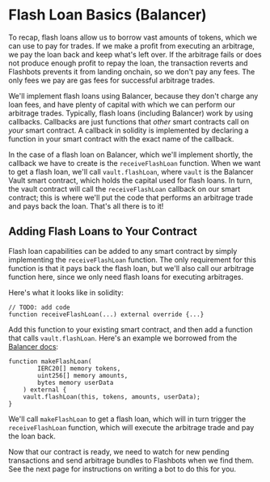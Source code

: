 # Flash Loan Basics (Balancer)

To recap, flash loans allow us to borrow vast amounts of tokens, which we can use to pay for trades. If we make a profit from executing an arbitrage, we pay the loan back and keep what's left over. If the arbitrage fails or does not produce enough profit to repay the loan, the transaction reverts and Flashbots prevents it from landing onchain, so we don't pay any fees. The only fees we pay are gas fees for successful arbitrage trades.

We'll implement flash loans using Balancer, because they don't charge any loan fees, and have plenty of capital with which we can perform our arbitrage trades. Typically, flash loans (including Balancer) work by using callbacks. Callbacks are just functions that _other_ smart contracts call on _your_ smart contract. A callback in solidity is implemented by declaring a function in your smart contract with the exact name of the callback.

In the case of a flash loan on Balancer, which we'll implement shortly, the callback we have to create is the `receiveFlashLoan` function. When we want to get a flash loan, we'll call `vault.flashLoan`, where `vault` is the Balancer Vault smart contract, which holds the capital used for flash loans. In turn, the vault contract will call the `receiveFlashLoan` callback on our smart contract; this is where we'll put the code that performs an arbitrage trade and pays back the loan. That's all there is to it!

## Adding Flash Loans to Your Contract

Flash loan capabilities can be added to any smart contract by simply implementing the `receiveFlashLoan` function. The only requirement for this function is that it pays back the flash loan, but we'll also call our arbitrage function here, since we only need flash loans for executing arbitrages.

Here's what it looks like in solidity:

```solidity
// TODO: add code
function receiveFlashLoan(...) external override {...}
```

Add this function to your existing smart contract, and then add a function that calls `vault.flashLoan`. Here's an example we borrowed from the [Balancer docs](https://docs.balancer.fi/reference/contracts/flash-loans.html#example-code):

```solidity
function makeFlashLoan(
        IERC20[] memory tokens,
        uint256[] memory amounts,
        bytes memory userData
    ) external {
    vault.flashLoan(this, tokens, amounts, userData);
}
```

We'll call `makeFlashLoan` to get a flash loan, which will in turn trigger the `receiveFlashLoan` function, which will execute the arbitrage trade and pay the loan back.

Now that our contract is ready, we need to watch for new pending transactions and send arbitrage bundles to Flashbots when we find them. See the next page for instructions on writing a bot to do this for you.
